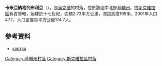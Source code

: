 {{coord|49|44|17|N|29|43|0|E|scale:30000|display=title}}

'''卡米亞納格列布利亞'''（{{lang-uk|Кам'яна Гребля}}），是[[烏克蘭|烏克蘭]]的村落，位於該國中北部[[基輔州|基輔州]]，由[[斯克維拉區|斯克維拉區]]負責管轄，始建於十七世紀，面積2.73平方公里，海拔高度195米，2001年人口477，人口密度每平方公里174.7人。

==參考資料==
*[http://gska2.rada.gov.ua/pls/z7502/A005?rf7571=14581 картка]{{dead link|date=2017年11月 |bot=InternetArchiveBot |fix-attempted=yes }}

{{DEFAULTSORT:Кам'яна Гребля}}
[[Category:基輔州村落|Category:基輔州村落]]
[[Category:斯克維拉區村落|Category:斯克維拉區村落]]


{{Kiev-geo-stub}}